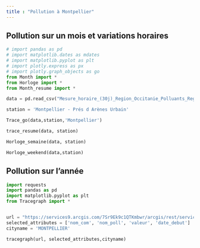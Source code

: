 ```yaml
---
title : "Pollution à Montpellier"
---
```


## Pollution sur un mois et variations horaires

```python
# import pandas as pd
# import matplotlib.dates as mdates
# import matplotlib.pyplot as plt
# import plotly.express as px
# import plotly.graph_objects as go
from Month import *
from Horloge import * 
from Month_resume import *

data = pd.read_csv("Mesure_horaire_(30j)_Region_Occitanie_Polluants_Reglementaires.csv")

station = 'Montpellier - Prés d Arènes Urbain'

Trace_go(data,station,'Montpellier')

trace_resume(data, station)

Horloge_semaine(data, station)

Horloge_weekend(data,station)

```
## Pollution sur l'année
```python
import requests
import pandas as pd
import matplotlib.pyplot as plt
from Tracegraph import *


url = "https://services9.arcgis.com/7Sr9Ek9c1QTKmbwr/arcgis/rest/services/mesures_occitanie_mensuelle_poll_princ/FeatureServer/0/query?outFields=*&where=1%3D1&f=geojson"
selected_attributes = ['nom_com', 'nom_poll', 'valeur', 'date_debut']
cityname = 'MONTPELLIER'

tracegraph(url, selected_attributes,cityname)
```
